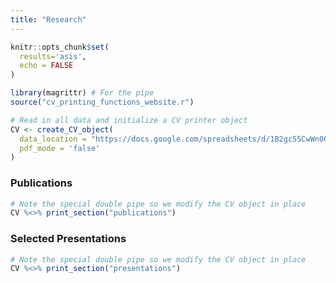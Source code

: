 ```yaml
---
title: "Research"
---
```


```r
knitr::opts_chunk$set(
  results='asis', 
  echo = FALSE
)

library(magrittr) # For the pipe
source("cv_printing_functions_website.r")

# Read in all data and initialize a CV printer object
CV <- create_CV_object(
  data_location = "https://docs.google.com/spreadsheets/d/1B2gc55CwWn0QidoLk3aqWXFaKGFXqekKV94LVyY7Gug/edit?usp=sharing",  
  pdf_mode = 'false'
)

```

### Publications 

```r
# Note the special double pipe so we modify the CV object in place
CV %<>% print_section("publications") 
```
 
### Selected Presentations

```r
# Note the special double pipe so we modify the CV object in place
CV %<>% print_section("presentations") 
```


